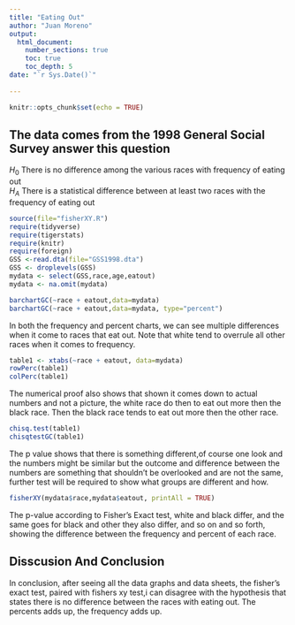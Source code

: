 ```yaml
---
title: "Eating Out"
author: "Juan Moreno"
output: 
  html_document:
    number_sections: true
    toc: true
    toc_depth: 5
date: "`r Sys.Date()`"    
    
---
```


```r
knitr::opts_chunk$set(echo = TRUE)
```

## The data comes from the 1998 General Social Survey answer this question

$H_0$ There is no difference among the various races with frequency of eating out  
$H_A$ There is a statistical difference between at least two races with the frequency of eating out  


```r
source(file="fisherXY.R")
require(tidyverse)
require(tigerstats)
require(knitr)
require(foreign)
GSS <-read.dta(file="GSS1998.dta")
GSS <- droplevels(GSS)
mydata <- select(GSS,race,age,eatout)
mydata <- na.omit(mydata)
```



```r
barchartGC(~race + eatout,data=mydata)
barchartGC(~race + eatout,data=mydata, type="percent")

```

In both the frequency and percent charts, we can see   multiple differences when it come to races that eat out.   Note that white tend to overrule all other races when it   comes to frequency.  

```r
table1 <- xtabs(~race + eatout, data=mydata)
rowPerc(table1)
colPerc(table1)
```

The numerical proof also shows that shown it comes down to   actual numbers and not a picture, the white race do then   to eat out more then the black race. Then the black race   tends to eat out more then the other race.  


```r
chisq.test(table1)
chisqtestGC(table1)
```

The p value shows that there is something different,of   course one look and the numbers might be similar but the   outcome and difference between the numbers are something   that shouldn't be overlooked and are not the same,   further test will be required to show what groups are   different and how.  

```r
fisherXY(mydata$race,mydata$eatout, printAll = TRUE)
```

The p-value according to Fisher's Exact test, white and   black differ, and the same goes for black and other they   also differ, and so on and so forth, showing the   difference between the frequency and percent of each race.      



## Disscusion And Conclusion
In conclusion, after seeing all the data graphs and data   sheets, the fisher's exact test, paired with fishers xy test,i can disagree with   the hypothesis that states there is no difference between   the races with eating out. The percents adds up, the frequency adds up.